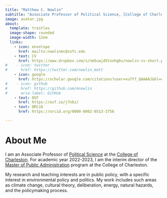 ```yaml
---
title: "Matthew C. Nowlin"
subtitle: "Associate Professor of Political Science, [College of Charleston](https://cofc.edu/)"
image: avatar.jpg
about: 
  template: trestles
  image-shape: rounded
  image-width: 12em
  links:
    - icon: envelope
      href: mailto:nowlinmc@cofc.edu
    - text: CV
      href: https://www.dropbox.com/s/nm5uajd5txnhg6v/nowlin-cv-short.pdf?dl=0
#    - icon: twitter
#      href: https://twitter.com/nowlin_matt
    - icon: google
      href: https://scholar.google.com/citations?user=xu7Y7_QAAAAJ&hl=en
#    - icon: github
#      href: https://github.com/mnowlin
#      aria-label: GitHub
    - text: OSF
      href: https://osf.io/j7nbz/
    - text: ORCiD
      href: https://orcid.org/0000-0002-0513-3756

---
```


# About Me 

I am an Associate Professor of [Political Science](http://polisci.cofc.edu/) at the [College of Charleston](http://cofc.edu/). For academic year 2022-2023, I am the interim director of the [Master of Public Administration](https://puba.cofc.edu/) program at the College of Charleston.  

My research and teaching interests are in public policy, with a specific interest in environmental policy and politics. My work includes such areas as climate change, cultural theory, deliberation, energy, natural hazards, and the policymaking process.


